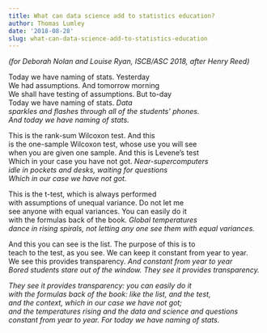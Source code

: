 ```yaml
---
title: What can data science add to statistics education?
author: Thomas Lumley
date: '2018-08-28'
slug: what-can-data-science-add-to-statistics-education
---
```


*(for Deborah Nolan and Louise Ryan, ISCB/ASC 2018, after Henry Reed)*

Today we have naming of stats. Yesterday<br>
We had assumptions. And tomorrow morning<br>
We shall have testing of assumptions. But to-day<br>
Today we have naming of stats. *Data*<br>
*sparkles and flashes through all of the students' phones.*<br>
*And today we have naming of stats.*


This is the rank-sum Wilcoxon test. And this<br>
is the one-sample Wilcoxon test, whose use you will see<br>
when you are given one sample. And this is Levene's test<br>
Which in your case you have not got. *Near-supercomputers*<br>
*idle in pockets and desks, waiting for questions*<br>
*Which in our case we have not got.*<br>

This is the t-test, which is always performed<br>
with assumptions of unequal variance. Do not let me<br>
see anyone with equal variances. You can easily do it<br>
with the formulas back of the book. *Global temperatures*<br>
*dance in rising spirals, not letting any one see them with equal variances.*<br>

And this you can see is the list. The purpose of this is to<br>
teach to the test, as you see. We can keep it constant from year to year.<br>
We see this provides transparency. *And constant from year to year*<br>
*Bored students stare out of the window. They see it provides transparency.*<br>


*They see it provides transparency: you can easily do it*<br>
*with the formulas back of the book: like the list, and the test,*<br>
*and the context, which in our case we have not got;*<br>
*and the temperatures rising and the data and science and questions*<br>
*constant from year to year. For today we have naming of stats.*<br>

